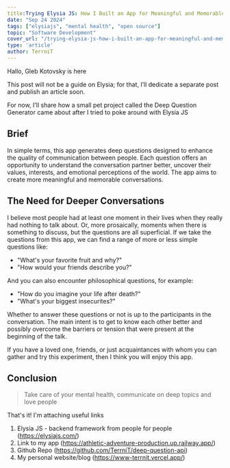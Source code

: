 ```yaml
---
title:Trying Elysia JS: How I Built an App for Meaningful and Memorable Conversations
date: "Sep 24 2024"
tags: ["elysiajs", "mental health", "open source"]
topic: "Software Development"
cover_url: "/trying-elysia-js-how-i-built-an-app-for-meaningful-and-memorable-conversations.png"
type: 'article'
author: TerrniT
---
```



Hallo, Gleb Kotovsky is here

This post will not be a guide on Elysia; for that, I’ll dedicate a separate post and publish an article soon.

For now, I’ll share how a small pet project called the Deep Question Generator came about after I tried to poke around with Elysia JS


## Brief

In simple terms, this app generates deep questions designed to enhance the quality of communication between people. Each question offers an opportunity to understand the conversation partner better, uncover their values, interests, and emotional perceptions of the world. The app aims to create more meaningful and memorable conversations.


## The Need for Deeper Conversations

I believe most people had at least one moment in their lives when they really had nothing to talk about. Or, more prosaically, moments when there is something to discuss, but the questions are all superficial. If we take the questions from this app, we can find a range of more or less simple questions like:
- "What's your favorite fruit and why?"
- "How would your friends describe you?"

And you can also encounter philosophical questions, for example:
- "How do you imagine your life after death?"
- "What's your biggest insecurites?"

Whether to answer these questions or not is up to the participants in the conversation. The main intent is to get to know each other better and possibly overcome the barriers or tension that were present at the beginning of the talk.

If you have a loved one, friends, or just acquaintances with whom you can gather and try this experiment, then I think you will enjoy this app.

## Conclusion
> Take care of your mental health, communicate on deep topics and love people

That's it! I'm attaching useful links

1) Elysia JS - backend framework from people for people (https://elysiajs.com/)
2) Link to my app (https://athletic-adventure-production.up.railway.app/)
3) Github Repo (https://github.com/TerrniT/deep-question-api)
4) My personal website/blog (https://www-terrnit.vercel.app/)
